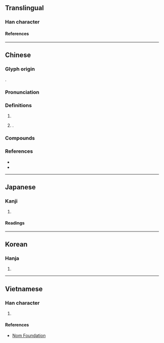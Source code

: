 {{character info}}
==Translingual==

===Han character===
{{Han char|rn=38|rad=女|as=09|sn=12|four=40421|canj=VYRN|ids=⿰女亭}}

====References====
{{Han ref|kx=0265.290|dkj=06457|hdz=21068.070|uh=5A77}}

----

==Chinese==
{{zh-forms|alt=⿰女⿱⿳亠⿲丨二丨冖丁}}

===Glyph origin===
{{Han etym}}
{{Han compound|女|亭|ls=psc|c1=s|c2=p}}.

===Pronunciation===
{{zh-pron
|m=tíng
|c=ting4
|h=pfs=thìn;gd=tin2
|mn=têng
|mn-t=dêng5
|mc=
|oc=y
|cat=pn
}}

===Definitions===
{{zh-hanzi}}

# {{zh-used2|c|n}}
# {{surname|zh|nodot=1}}.

===Compounds===
{{zh-der|嫋嫋婷婷|婷婷|婷婷玉立|娉婷|嬝嬝婷婷|裊裊婷婷}}

===References===
* {{R:yue:Hanzi}}
* {{R:twedu|A00949}}

----

==Japanese==

===Kanji===
{{ja-kanji|grade=|rs=女09}}

# {{rfdef|ja|sort=女09}}

====Readings====
{{ja-readings
|on=てい, ちょう
|kun=うつくしい
}}

----

==Korean==

===Hanja===
{{ko-hanja|정}}

# {{rfdef|ko|sort=女09}}

----

==Vietnamese==

===Han character===
{{vi-readings|rs=女09|reading=đình}}

# {{rfdef|vi|sort=女09}}

====References====
* [http://nomfoundation.org/common/nom_details.php?codepoint=5a77 Nom Foundation]